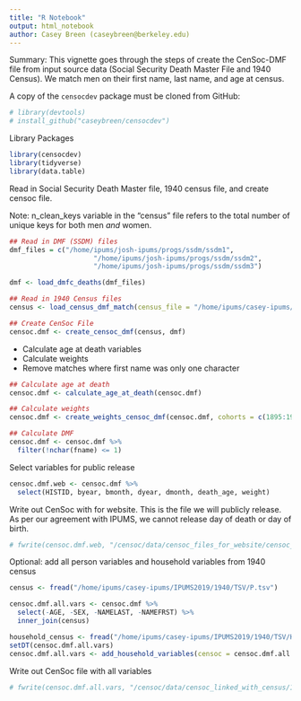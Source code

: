 ```yaml
---
title: "R Notebook"
output: html_notebook
author: Casey Breen (caseybreen@berkeley.edu)
---
```


Summary: This vignette goes through the steps of create the CenSoc-DMF file from input source data (Social Security Death Master File and 1940 Census). We match men on their first name, last name, and age at census. 

A copy of the `censocdev` package must be cloned from GitHub: 

```r
# library(devtools) 
# install_github("caseybreen/censocdev")
```

Library Packages
```r
library(censocdev)
library(tidyverse)
library(data.table)
```

Read in Social Security Death Master file, 1940 census file, and create censoc file. 

Note: n_clean_keys variable in the "census" file refers to the total number of unique keys for both men *and* women. 
```r
## Read in DMF (SSDM) files
dmf_files = c("/home/ipums/josh-ipums/progs/ssdm/ssdm1",
                     "/home/ipums/josh-ipums/progs/ssdm/ssdm2",
                     "/home/ipums/josh-ipums/progs/ssdm/ssdm3")

dmf <- load_dmfc_deaths(dmf_files)

## Read in 1940 Census files
census <- load_census_dmf_match(census_file = "/home/ipums/casey-ipums/IPUMS2019/1940/TSV/P.tsv")

## Create CenSoc File
censoc.dmf <- create_censoc_dmf(census, dmf)
```

- Calculate age at death variables 
- Calculate weights
- Remove matches where first name was only one character 
```r
## Calculate age at death
censoc.dmf <- calculate_age_at_death(censoc.dmf)

## Calculate weights
censoc.dmf <- create_weights_censoc_dmf(censoc.dmf, cohorts = c(1895:1939), death_ages = c(65:100))

## Calculate DMF
censoc.dmf <- censoc.dmf %>% 
  filter(!nchar(fname) <= 1)
```

Select variables for public release
```r
censoc.dmf.web <- censoc.dmf %>% 
  select(HISTID, byear, bmonth, dyear, dmonth, death_age, weight)
```

Write out CenSoc with for website. This is the file we will publicly release. As per our agreement with IPUMS, we cannot release day of death or day of birth. 
```r
# fwrite(censoc.dmf.web, "/censoc/data/censoc_files_for_website/censoc_dmf_v1.csv")
```

Optional: add all person variables and household variables from 1940 census
```r
census <- fread("/home/ipums/casey-ipums/IPUMS2019/1940/TSV/P.tsv")

censoc.dmf.all.vars <- censoc.dmf %>% 
  select(-AGE, -SEX, -NAMELAST, -NAMEFRST) %>% 
  inner_join(census)

household_census <- fread("/home/ipums/casey-ipums/IPUMS2019/1940/TSV/H.tsv")
setDT(censoc.dmf.all.vars)
censoc.dmf.all.vars <- add_household_variables(censoc = censoc.dmf.all.vars, household_census = household_census)
```

Write out CenSoc file with all variables
```r
# fwrite(censoc.dmf.all.vars, "/censoc/data/censoc_linked_with_census/1940/censoc_dmf_all_vars_v1.csv")
```
